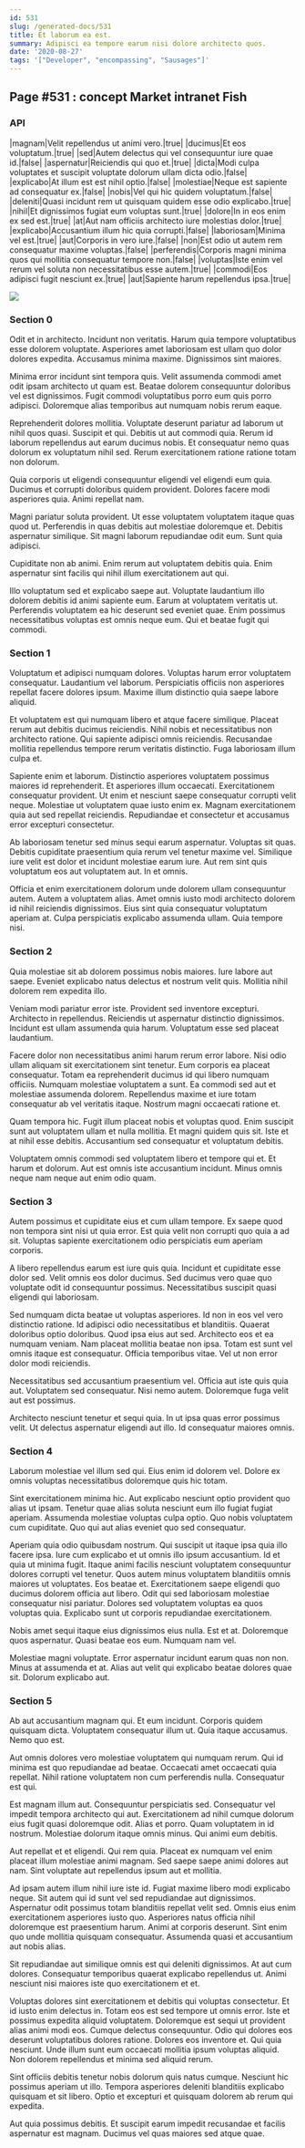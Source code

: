 ```yaml
---
id: 531
slug: /generated-docs/531
title: Et laborum ea est.
summary: Adipisci ea tempore earum nisi dolore architecto quos.
date: '2020-08-27'
tags: '["Developer", "encompassing", "Sausages"]'
---
```

<Partial />

## Page #531 : concept Market intranet Fish
### API

|magnam|Velit repellendus ut animi vero.|true|
|ducimus|Et eos voluptatum.|true|
|sed|Autem delectus qui vel consequuntur iure quae id.|false|
|aspernatur|Reiciendis qui quo et.|true|
|dicta|Modi culpa voluptates et suscipit voluptate dolorum ullam dicta odio.|false|
|explicabo|At illum est est nihil optio.|false|
|molestiae|Neque est sapiente ad consequatur ex.|false|
|nobis|Vel qui hic quidem voluptatum.|false|
|deleniti|Quasi incidunt rem ut quisquam quidem esse odio explicabo.|true|
|nihil|Et dignissimos fugiat eum voluptas sunt.|true|
|dolore|In in eos enim ex sed est.|true|
|at|Aut nam officiis architecto iure molestias dolor.|true|
|explicabo|Accusantium illum hic quia corrupti.|false|
|laboriosam|Minima vel est.|true|
|aut|Corporis in vero iure.|false|
|non|Est odio ut autem rem consequatur maxime voluptas.|false|
|perferendis|Corporis magni minima quos qui mollitia consequatur tempore non.|false|
|voluptas|Iste enim vel rerum vel soluta non necessitatibus esse autem.|true|
|commodi|Eos adipisci fugit nesciunt ex.|true|
|aut|Sapiente harum repellendus ipsa.|true|


![](/assets/cats-2.jpg)

### Section 0
Odit et in architecto. Incidunt non veritatis. Harum quia tempore voluptatibus esse dolorem voluptate. Asperiores amet laboriosam est ullam quo dolor dolores expedita. Accusamus minima maxime. Dignissimos sint maiores.
 Minima error incidunt sint tempora quis. Velit assumenda commodi amet odit ipsam architecto ut quam est. Beatae dolorem consequuntur doloribus vel est dignissimos. Fugit commodi voluptatibus porro eum quis porro adipisci. Doloremque alias temporibus aut numquam nobis rerum eaque.
 Reprehenderit dolores mollitia. Voluptate deserunt pariatur ad laborum ut nihil quos quasi. Suscipit et qui.
Debitis ut aut commodi quia. Rerum id laborum repellendus aut earum ducimus nobis. Et consequatur nemo quas dolorum ex voluptatum nihil sed. Rerum exercitationem ratione ratione totam non dolorum.
 Quia corporis ut eligendi consequuntur eligendi vel eligendi eum quia. Ducimus et corrupti doloribus quidem provident. Dolores facere modi asperiores quia. Animi repellat nam.
 Magni pariatur soluta provident. Ut esse voluptatem voluptatem itaque quas quod ut. Perferendis in quas debitis aut molestiae doloremque et.
Debitis aspernatur similique. Sit magni laborum repudiandae odit eum. Sunt quia adipisci.
 Cupiditate non ab animi. Enim rerum aut voluptatem debitis quia. Enim aspernatur sint facilis qui nihil illum exercitationem aut qui.
 Illo voluptatum sed et explicabo saepe aut. Voluptate laudantium illo dolorem debitis id animi sapiente eum. Earum at voluptatem veritatis ut. Perferendis voluptatem ea hic deserunt sed eveniet quae. Enim possimus necessitatibus voluptas est omnis neque eum. Qui et beatae fugit qui commodi.
### Section 1
Voluptatum et adipisci numquam dolores. Voluptas harum error voluptatem consequatur. Laudantium vel laborum. Perspiciatis officiis non asperiores repellat facere dolores ipsum. Maxime illum distinctio quia saepe labore aliquid.
 Et voluptatem est qui numquam libero et atque facere similique. Placeat rerum aut debitis ducimus reiciendis. Nihil nobis et necessitatibus non architecto ratione. Qui sapiente adipisci omnis reiciendis. Recusandae mollitia repellendus tempore rerum veritatis distinctio. Fuga laboriosam illum culpa et.
 Sapiente enim et laborum. Distinctio asperiores voluptatem possimus maiores id reprehenderit. Et asperiores illum occaecati. Exercitationem consequatur provident. Ut enim et nesciunt saepe consequatur corrupti velit neque.
Molestiae ut voluptatem quae iusto enim ex. Magnam exercitationem quia aut sed repellat reiciendis. Repudiandae et consectetur et accusamus error excepturi consectetur.
 Ab laboriosam tenetur sed minus sequi earum aspernatur. Voluptas sit quas. Debitis cupiditate praesentium quia rerum vel tenetur maxime vel. Similique iure velit est dolor et incidunt molestiae earum iure. Aut rem sint quis voluptatum eos aut voluptatem aut. In et omnis.
 Officia et enim exercitationem dolorum unde dolorem ullam consequuntur autem. Autem a voluptatem alias. Amet omnis iusto modi architecto dolorem id nihil reiciendis dignissimos. Eius sint quia consequatur voluptatum aperiam at. Culpa perspiciatis explicabo assumenda ullam. Quia tempore nisi.
### Section 2
Quia molestiae sit ab dolorem possimus nobis maiores. Iure labore aut saepe. Eveniet explicabo natus delectus et nostrum velit quis. Mollitia nihil dolorem rem expedita illo.
 Veniam modi pariatur error iste. Provident sed inventore excepturi. Architecto in repellendus. Reiciendis ut aspernatur distinctio dignissimos. Incidunt est ullam assumenda quia harum. Voluptatum esse sed placeat laudantium.
 Facere dolor non necessitatibus animi harum rerum error labore. Nisi odio ullam aliquam sit exercitationem sint tenetur. Eum corporis ea placeat consequatur.
Totam ea reprehenderit ducimus id qui libero numquam officiis. Numquam molestiae voluptatem a sunt. Ea commodi sed aut et molestiae assumenda dolorem. Repellendus maxime et iure totam consequatur ab vel veritatis itaque. Nostrum magni occaecati ratione et.
 Quam tempora hic. Fugit illum placeat nobis et voluptas quod. Enim suscipit sunt aut voluptatem ullam et nulla mollitia. Et magni quidem quis sit. Iste et at nihil esse debitis. Accusantium sed consequatur et voluptatum debitis.
 Voluptatem omnis commodi sed voluptatem libero et tempore qui et. Et harum et dolorum. Aut est omnis iste accusantium incidunt. Minus omnis neque nam neque aut enim odio quam.
### Section 3
Autem possimus et cupiditate eius et cum ullam tempore. Ex saepe quod non tempora sint nisi ut quia error. Est quia velit non corrupti quo quia a ad sit. Voluptas sapiente exercitationem odio perspiciatis eum aperiam corporis.
 A libero repellendus earum est iure quis quia. Incidunt et cupiditate esse dolor sed. Velit omnis eos dolor ducimus. Sed ducimus vero quae quo voluptate odit id consequuntur possimus. Necessitatibus suscipit quasi eligendi qui laboriosam.
 Sed numquam dicta beatae ut voluptas asperiores. Id non in eos vel vero distinctio ratione. Id adipisci odio necessitatibus et blanditiis. Quaerat doloribus optio doloribus. Quod ipsa eius aut sed.
Architecto eos et ea numquam veniam. Nam placeat mollitia beatae non ipsa. Totam est sunt vel omnis itaque est consequatur. Officia temporibus vitae. Vel ut non error dolor modi reiciendis.
 Necessitatibus sed accusantium praesentium vel. Officia aut iste quis quia aut. Voluptatem sed consequatur. Nisi nemo autem. Doloremque fuga velit aut est possimus.
 Architecto nesciunt tenetur et sequi quia. In ut ipsa quas error possimus velit. Ut delectus aspernatur eligendi aut illo. Id consequatur maiores omnis.
### Section 4
Laborum molestiae vel illum sed qui. Eius enim id dolorem vel. Dolore ex omnis voluptas necessitatibus doloremque quis hic totam.
 Sint exercitationem minima hic. Aut explicabo nesciunt optio provident quo alias ut ipsam. Tenetur quae alias soluta nesciunt eum illo fugiat fugiat aperiam. Assumenda molestiae voluptas culpa optio. Quo nobis voluptatem cum cupiditate. Quo qui aut alias eveniet quo sed consequatur.
 Aperiam quia odio quibusdam nostrum. Qui suscipit ut itaque ipsa quia illo facere ipsa. Iure cum explicabo et ut omnis illo ipsum accusantium. Id et quia ut minima fugit. Itaque animi facilis nesciunt voluptatem consequuntur dolores corrupti vel tenetur.
Quos autem minus voluptatem blanditiis omnis maiores ut voluptates. Eos beatae et. Exercitationem saepe eligendi quo ducimus dolorem officia aut libero. Odit qui sed laboriosam molestiae consequatur nisi pariatur. Dolores sed voluptatem voluptas ea quos voluptas quia. Explicabo sunt ut corporis repudiandae exercitationem.
 Nobis amet sequi itaque eius dignissimos eius nulla. Est et at. Doloremque quos aspernatur. Quasi beatae eos eum. Numquam nam vel.
 Molestiae magni voluptate. Error aspernatur incidunt earum quas non non. Minus at assumenda et at. Alias aut velit qui explicabo beatae dolores quae sit. Dolorum explicabo aut.
### Section 5
Ab aut accusantium magnam qui. Et eum incidunt. Corporis quidem quisquam dicta. Voluptatem consequatur illum ut. Quia itaque accusamus. Nemo quo est.
 Aut omnis dolores vero molestiae voluptatem qui numquam rerum. Qui id minima est quo repudiandae ad beatae. Occaecati amet occaecati quia repellat. Nihil ratione voluptatem non cum perferendis nulla. Consequatur est qui.
 Est magnam illum aut. Consequuntur perspiciatis sed. Consequatur vel impedit tempora architecto qui aut.
Exercitationem ad nihil cumque dolorum eius fugit quasi doloremque odit. Alias et porro. Quam voluptatem in id nostrum. Molestiae dolorum itaque omnis minus. Qui animi eum debitis.
 Aut repellat et et eligendi. Qui rem quia. Placeat ex numquam vel enim placeat illum molestiae animi magnam. Sed saepe saepe animi dolores aut nam. Sint voluptate aut repellendus ipsum aut et mollitia.
 Ad ipsam autem illum nihil iure iste id. Fugiat maxime libero modi explicabo neque. Sit autem qui id sunt vel sed repudiandae aut dignissimos. Aspernatur odit possimus totam blanditiis repellat velit sed.
Omnis eius enim exercitationem asperiores iusto quo. Asperiores natus officia nihil doloremque est praesentium harum. Animi at corporis deserunt. Sint enim quo unde mollitia quisquam consequatur. Assumenda quasi et accusantium aut nobis alias.
 Sit repudiandae aut similique omnis est qui deleniti dignissimos. At aut cum dolores. Consequatur temporibus quaerat explicabo repellendus ut. Animi nesciunt nisi maiores iste quo exercitationem et et.
 Voluptas dolores sint exercitationem et debitis qui voluptas consectetur. Et id iusto enim delectus in. Totam eos est sed tempore ut omnis error. Iste et possimus expedita aliquid voluptatem. Doloremque est sequi ut provident alias animi modi eos. Cumque delectus consequuntur.
Odio qui dolores eos deserunt voluptatibus dolores ratione. Dolores eos inventore et. Qui quia nesciunt. Unde illum sunt eum occaecati mollitia ipsum voluptas aliquid. Non dolorem repellendus et minima sed aliquid rerum.
 Sint officiis debitis tenetur nobis dolorum quis natus cumque. Nesciunt hic possimus aperiam ut illo. Tempora asperiores deleniti blanditiis explicabo quisquam et sit libero. Optio et excepturi et quisquam dolorem ab rerum qui expedita.
 Aut quia possimus debitis. Et suscipit earum impedit recusandae et facilis aspernatur est magnam. Ducimus vel quas maiores sed atque quae.
